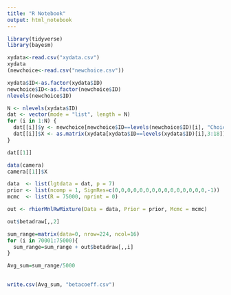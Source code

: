 ```yaml
---
title: "R Notebook"
output: html_notebook
---
```


```r
library(tidyverse)
library(bayesm)
```


```r
xydata<-read.csv("xydata.csv")
xydata
(newchoice<-read.csv("newchoice.csv"))
```

```r
xydata$ID<-as.factor(xydata$ID)
newchoice$ID<-as.factor(newchoice$ID)
nlevels(newchoice$ID)
```


```r
N <- nlevels(xydata$ID)
dat <- vector(mode = "list", length = N)
for (i in 1:N) {
  dat[[i]]$y <- newchoice[newchoice$ID==levels(newchoice$ID)[i], "Choice"]
  dat[[i]]$X <- as.matrix(xydata[xydata$ID==levels(xydata$ID)[i],3:18])
}
```


```r
dat[[1]]
```

```r
data(camera)
camera[[1]]$X
```


```r
data  <- list(lgtdata = dat, p = 7)
prior <- list(ncomp = 1, SignRes=c(0,0,0,0,0,0,0,0,0,0,0,0,0,0,0,-1))
mcmc  <- list(R = 75000, nprint = 0)

out <- rhierMnlRwMixture(Data = data, Prior = prior, Mcmc = mcmc)
```

```r
out$betadraw[,,2]
```


```r
sum_range=matrix(data=0, nrow=224, ncol=16)
for (i in 70001:75000){
  sum_range=sum_range + out$betadraw[,,i]
}

Avg_sum=sum_range/5000
  
```


```r
write.csv(Avg_sum, "betacoeff.csv")
```
